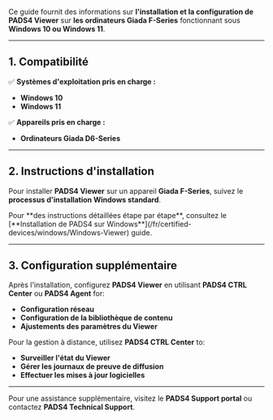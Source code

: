 Ce guide fournit des informations sur **l'installation et la configuration de PADS4 Viewer** sur **les ordinateurs Giada F-Series** fonctionnant sous **Windows 10 ou Windows 11**.

***

## **1. Compatibilité**

✅ **Systèmes d'exploitation pris en charge :**

* **Windows 10**
* **Windows 11**

✅ **Appareils pris en charge :**

* **Ordinateurs Giada D6-Series**

***

## **2. Instructions d'installation**

Pour installer **PADS4 Viewer** sur un appareil **Giada F-Series**, suivez le **processus d'installation Windows standard**.

<Note>
  Pour **des instructions détaillées étape par étape**, consultez le [**Installation de PADS4 sur Windows**](/fr/certified-devices/windows/Windows-Viewer) guide.
</Note>

***

## **3. Configuration supplémentaire**

Après l'installation, configurez **PADS4 Viewer** en utilisant **PADS4 CTRL Center** ou **PADS4 Agent** for:

* **Configuration réseau**
* **Configuration de la bibliothèque de contenu**
* **Ajustements des paramètres du Viewer**

Pour la gestion à distance, utilisez **PADS4 CTRL Center** to:

* **Surveiller l'état du Viewer**
* **Gérer les journaux de preuve de diffusion**
* **Effectuer les mises à jour logicielles**

***

Pour une assistance supplémentaire, visitez le **PADS4 Support portal** ou contactez **PADS4 Technical Support**.
